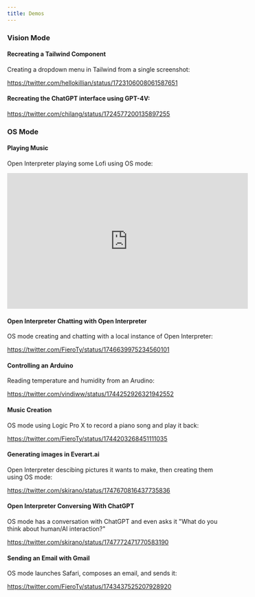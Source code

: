 ```yaml
---
title: Demos
---
```


### Vision Mode

#### Recreating a Tailwind Component

Creating a dropdown menu in Tailwind from a single screenshot:

https://twitter.com/hellokillian/status/1723106008061587651

#### Recreating the ChatGPT interface using GPT-4V:

https://twitter.com/chilang/status/1724577200135897255

### OS Mode

#### Playing Music

Open Interpreter playing some Lofi using OS mode:

<iframe
  width="560"
  height="315"
  src="https://www.youtube.com/watch?v=CEs51hGWuGU&ab_channel=MikeBird"
  title="3 Ways to Use Open Interpreter FOR FREE, locally and with Open Source Software
"
  frameborder="0"
  allow="accelerometer; autoplay; clipboard-write; encrypted-media; gyroscope; picture-in-picture"
  allowFullScreen
></iframe>

#### Open Interpreter Chatting with Open Interpreter

OS mode creating and chatting with a local instance of Open Interpreter:

https://twitter.com/FieroTy/status/1746639975234560101

#### Controlling an Arduino

Reading temperature and humidity from an Arudino:

https://twitter.com/vindiww/status/1744252926321942552

#### Music Creation

OS mode using Logic Pro X to record a piano song and play it back:

https://twitter.com/FieroTy/status/1744203268451111035

#### Generating images in Everart.ai

Open Interpreter descibing pictures it wants to make, then creating them using OS mode:

https://twitter.com/skirano/status/1747670816437735836

#### Open Interpreter Conversing With ChatGPT

OS mode has a conversation with ChatGPT and even asks it "What do you think about human/AI interaction?"

https://twitter.com/skirano/status/1747772471770583190

#### Sending an Email with Gmail

OS mode launches Safari, composes an email, and sends it:

https://twitter.com/FieroTy/status/1743437525207928920